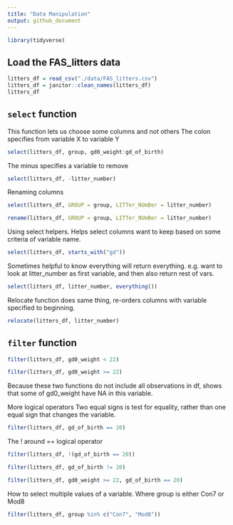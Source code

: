 ```yaml
---
title: "Data Manipulation"
output: github_document
---
```


```r
library(tidyverse)
```

## Load the FAS_litters data

```r
litters_df = read_csv("./data/FAS_litters.csv")
litters_df = janitor::clean_names(litters_df)
litters_df
```

## `select` function

This function lets us choose some columns and not others
The colon specifies from variable X to variable Y

```r
select(litters_df, group, gd0_weight:gd_of_birth)
```

The minus specifies a variable to remove


```r
select(litters_df, -litter_number)
```

Renaming columns

```r
select(litters_df, GROUP = group, LITTer_NUmBer = litter_number)
```

```r
rename(litters_df, GROUP = group, LITTer_NUmBer = litter_number)
```

Using select helpers. Helps select columns want to keep based on some criteria of variable name.

```r
select(litters_df, starts_with("gd"))
```

Sometimes helpful to know everything will return everything. e.g. want to look at litter_number as first variable, and then also return rest of vars.

```r
select(litters_df, litter_number, everything())
```

Relocate function does same thing, re-orders columns with variable specified to beginning. 

```r
relocate(litters_df, litter_number)
```

## `filter` function

```r
filter(litters_df, gd0_weight < 22)
```

```r
filter(litters_df, gd0_weight >= 22)
```

Because these two functions do not include all observations in df, shows that some of gd0_weight have NA in this variable.

More logical operators
Two equal signs is test for equality, rather than one equal sign that changes the variable. 

```r
filter(litters_df, gd_of_birth == 20)
```

The ! around == logical operator 
```r
filter(litters_df, !(gd_of_birth == 20))
```

```r
filter(litters_df, gd_of_birth != 20)
```

```r
filter(litters_df, gd0_weight >= 22, gd_of_birth == 20)
```

How to select multiple values of a variable. Where group is either Con7 or Mod8
```r
filter(litters_df, group %in% c("Con7", "Mod8"))
```

